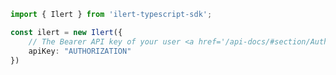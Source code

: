 ```typescript index.ts
import { Ilert } from 'ilert-typescript-sdk';

const ilert = new Ilert({
    // The Bearer API key of your user <a href='/api-docs/#section/Authentication'>more info</a>.
    apiKey: "AUTHORIZATION"
})
```